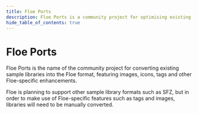 ```yaml
---
title: Floe Ports
description: Floe Ports is a community project for optimising existing libraries for the Floe platform
hide_table_of_contents: true
---
```


<!--
SPDX-FileCopyrightText: 2025 Sam Windell
SPDX-License-Identifier: MIT
-->

# Floe Ports
Floe Ports is the name of the community project for converting existing sample libraries into the Floe format, featuring images, icons, tags and other Floe-specific enhancements.

Floe is planning to support other sample library formats such as SFZ, but in order to make use of Floe-specific features such as tags and images, libraries will need to be manually converted.
